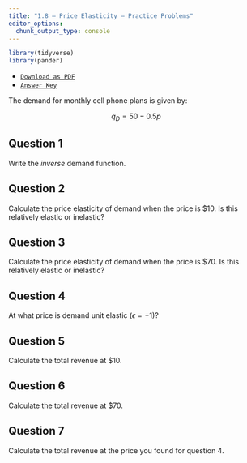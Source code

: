 ```yaml
---
title: "1.8 — Price Elasticity — Practice Problems"
editor_options: 
  chunk_output_type: console
---
```


```r
library(tidyverse)
library(pander)
```

- [<i class="fas fa-file-pdf"></i> `Download as PDF`](/practice/1.8-practice.pdf)
- [<i class="fas fa-file-pdf"></i> `Answer Key`](/practice/1.8-practice-answers.html)

The demand for monthly cell phone plans is given by:

$$q_D =  50-0.5p$$

## Question 1 
Write the *inverse* demand function.

## Question 2 
Calculate the price elasticity of demand when the price is $10. Is this relatively elastic or inelastic?

## Question 3
Calculate the price elasticity of demand when the price is $70. Is this relatively elastic or inelastic?

## Question 4
At what price is demand unit elastic $(\epsilon=-1)$?

## Question 5
Calculate the total revenue at $10.

## Question 6
Calculate the total revenue at $70.

## Question 7
Calculate the total revenue at the price you found for question 4.